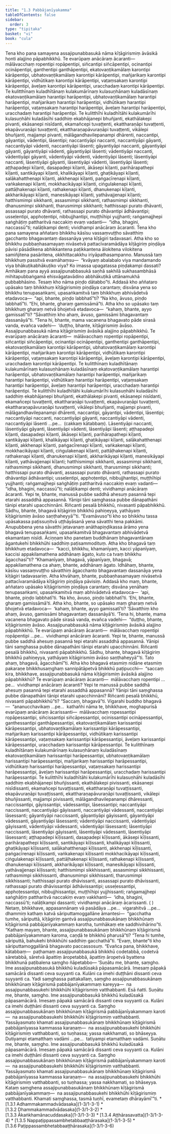 ```yaml
---
title: "1.3 Pabbājanīyakamma"
tableOfContents: false
sidebar:
  order: 3
type: "tipitaka"
basket: "vi"
book: "cula"
---
```



<DynamicBreadcrumb />

<Division number="21" book="cula" e="ch" v="4" p="22">

<Paragraph number="118" book="cula">
Tena kho pana samayena assajipunabbasukā nāma kīṭāgirismiṃ āvāsikā honti alajjino pāpabhikkhū. Te evarūpaṃ anācāraṃ ācaranti—  mālāvacchaṃ ropentipi ropāpentipi, siñcantipi siñcāpentipi, ocinantipi ocināpentipi, ganthentipi ganthāpentipi, ekatovaṇṭikamālaṃ karontipi kārāpentipi, ubhatovaṇṭikamālaṃ karontipi kārāpentipi, mañjarikaṃ karontipi kārāpentipi, vidhūtikaṃ karontipi kārāpentipi, vaṭaṃsakaṃ karontipi kārāpentipi, āveḷaṃ karontipi kārāpentipi, uracchadaṃ karontipi kārāpentipi. Te kulitthīnaṃ kuladhītānaṃ kulakumārīnaṃ kulasuṇhānaṃ kuladāsīnaṃ ekatovaṇṭikamālaṃ harantipi harāpentipi, ubhatovaṇṭikamālaṃ harantipi harāpentipi, mañjarikaṃ harantipi harāpentipi, vidhūtikaṃ harantipi harāpentipi, vaṭaṃsakaṃ harantipi harāpentipi, āveḷaṃ harantipi harāpentipi, uracchadaṃ harantipi harāpentipi. Te kulitthīhi kuladhītāhi kulakumārīhi kulasuṇhāhi kuladāsīhi saddhiṃ ekabhājanepi bhuñjanti, ekathālakepi pivanti, ekāsanepi nisīdanti, ekamañcepi tuvaṭṭenti, ekattharaṇāpi tuvaṭṭenti, ekapāvuraṇāpi tuvaṭṭenti, ekattharaṇapāvuraṇāpi tuvaṭṭenti, vikālepi bhuñjanti, majjampi pivanti, mālāgandhavilepanampi dhārenti, naccantipi, gāyantipi, vādentipi, lāsentipi; naccantiyāpi naccanti, naccantiyāpi gāyanti, naccantiyāpi vādenti, naccantiyāpi lāsenti; gāyantiyāpi naccanti, gāyantiyāpi gāyanti, gāyantiyāpi vādenti, gāyantiyāpi lāsenti; vādentiyāpi naccanti, vādentiyāpi gāyanti, vādentiyāpi vādenti, vādentiyāpi lāsenti; lāsentiyāpi naccanti, lāsentiyāpi gāyanti, lāsentiyāpi vādenti, lāsentiyāpi lāsenti; aṭṭhapadepi kīḷanti, dasapadepi kīḷanti, ākāsepi kīḷanti, parihārapathepi kīḷanti, santikāyapi kīḷanti, khalikāyapi kīḷanti, ghaṭikāyapi kīḷanti, salākahatthenapi kīḷanti, akkhenapi kīḷanti, paṅgacīrenapi kīḷanti, vaṅkakenapi kīḷanti, mokkhacikāyapi kīḷanti, ciṅgulakenapi kīḷanti, pattāḷhakenapi kīḷanti, rathakenapi kīḷanti, dhanukenapi kīḷanti, akkharikāyapi kīḷanti, manesikāyapi kīḷanti, yathāvajjenapi kīḷanti; hatthismimpi sikkhanti, assasmimpi sikkhanti, rathasmimpi sikkhanti, dhanusmimpi sikkhanti, tharusmimpi sikkhanti; hatthissapi purato dhāvanti, assassapi purato dhāvanti, rathassapi purato dhāvantipi ādhāvantipi; usseḷentipi, apphoṭentipi, nibbujjhantipi, muṭṭhīhipi yujjhanti; raṅgamajjhepi saṅghāṭiṃ pattharitvā naccakiṃ evaṃ vadanti—  “idha, bhagini, naccassū”ti; nalāṭikampi denti; vividhampi anācāraṃ ācaranti.


</Paragraph>

</Division>
<Division number="22" book="cula" e="ch" v="4" p="24">

<Paragraph number="119" book="cula">
Tena kho pana samayena aññataro bhikkhu kāsīsu vassaṃvuṭṭho sāvatthiṃ gacchanto bhagavantaṃ dassanāya yena kīṭāgiri tadavasari. Atha kho so bhikkhu pubbaṇhasamayaṃ nivāsetvā pattacīvaramādāya kīṭāgiriṃ piṇḍāya pāvisi pāsādikena abhikkantena paṭikkantena ālokitena vilokitena samiñjitena pasāritena, okkhittacakkhu iriyāpathasampanno. Manussā taṃ bhikkhuṃ passitvā evamāhaṃsu—  “kvāyaṃ abalabalo viya mandamando viya bhākuṭikabhākuṭiko viya? Ko imassa upagatassa piṇḍakampi dassati? Amhākaṃ pana ayyā assajipunabbasukā saṇhā sakhilā sukhasambhāsā mihitapubbaṅgamā ehisvāgatavādino abbhākuṭikā uttānamukhā pubbabhāsino. Tesaṃ kho nāma piṇḍo dātabbo”ti.


</Paragraph>

<Paragraph number="120" book="cula">
Addasā kho aññataro upāsako taṃ bhikkhuṃ kīṭāgirismiṃ piṇḍāya carantaṃ; disvāna yena so bhikkhu tenupasaṅkami, upasaṅkamitvā taṃ bhikkhuṃ abhivādetvā etadavoca—  “api, bhante, piṇḍo labbhatī”ti? “Na kho, āvuso, piṇḍo labbhatī”ti. “Ehi, bhante, gharaṃ gamissāmā”ti. Atha kho so upāsako taṃ bhikkhuṃ gharaṃ netvā bhojetvā etadavoca—  “kahaṃ, bhante, ayyo gamissatī”ti? “Sāvatthiṃ kho ahaṃ, āvuso, gamissāmi bhagavantaṃ dassanāyā”ti. “Tena hi, bhante, mama vacanena bhagavato pāde sirasā vanda, evañca vadehi—  ‘duṭṭho, bhante, kīṭāgirismiṃ āvāso. Assajipunabbasukā nāma kīṭāgirismiṃ āvāsikā alajjino pāpabhikkhū. Te evarūpaṃ anācāraṃ ācaranti—  mālāvacchaṃ ropentipi ropāpentipi, siñcantipi siñcāpentipi, ocinantipi ocināpentipi, ganthentipi ganthāpentipi, ekatovaṇṭikamālaṃ karontipi kārāpentipi, ubhatovaṇṭikamālaṃ karontipi kārāpentipi, mañjarikaṃ karontipi kārāpentipi, vidhūtikaṃ karontipi kārāpentipi, vaṭaṃsakaṃ karontipi kārāpentipi, āveḷaṃ karontipi kārāpentipi, uracchadaṃ karontipi kārāpentipi. Te kulitthīnaṃ kuladhītānaṃ kulakumārīnaṃ kulasuṇhānaṃ kuladāsīnaṃ ekatovaṇṭikamālaṃ harantipi harāpentipi, ubhatovaṇṭikamālaṃ harantipi harāpentipi, mañjarikaṃ harantipi harāpentipi, vidhūtikaṃ harantipi harāpentipi, vaṭaṃsakaṃ harantipi harāpentipi, āveḷaṃ harantipi harāpentipi, uracchadaṃ harantipi harāpentipi.


</Paragraph>

<Paragraph number="121" book="cula">
Te kulitthīhi kuladhītāhi kulakumārīhi kulasuṇhāhi kuladāsīhi saddhiṃ ekabhājanepi bhuñjanti, ekathālakepi pivanti, ekāsanepi nisīdanti, ekamañcepi tuvaṭṭenti, ekattharaṇāpi tuvaṭṭenti, ekapāvuraṇāpi tuvaṭṭenti, ekattharaṇapāvuraṇāpi tuvaṭṭenti, vikālepi bhuñjanti, majjampi pivanti, mālāgandhavilepanampi dhārenti, naccantipi, gāyantipi, vādentipi, lāsentipi; naccantiyāpi naccanti, naccantiyāpi gāyanti, naccantiyāpi vādenti, naccantiyāpi lāsenti …pe…  (cakkaṃ kātabbaṃ). Lāsentiyāpi naccanti, lāsentiyāpi gāyanti, lāsentiyāpi vādenti, lāsentiyāpi lāsenti; aṭṭhapadepi kīḷanti, dasapadepi kīḷanti, ākāsepi kīḷanti, parihārapathepi kīḷanti, santikāyapi kīḷanti, khalikāyapi kīḷanti, ghaṭikāyapi kīḷanti, salākahatthenapi kīḷanti, akkhenapi kīḷanti, paṅgacīrenapi kīḷanti, vaṅkakenapi kīḷanti, mokkhacikāyapi kīḷanti, ciṅgulakenapi kīḷanti, pattāḷhakenapi kīḷanti, rathakenapi kīḷanti, dhanukenapi kīḷanti, akkharikāyapi kīḷanti, manesikāyapi kīḷanti, yathāvajjenapi kīḷanti; hatthismimpi sikkhanti, assasmimpi sikkhanti, rathasmimpi sikkhanti, dhanusmimpi sikkhanti, tharusmimpi sikkhanti; hatthissapi purato dhāvanti, assassapi purato dhāvanti, rathassapi purato dhāvantipi ādhāvantipi; usseḷentipi, apphoṭentipi, nibbujjhantipi, muṭṭhīhipi yujjhanti; raṅgamajjhepi saṅghāṭiṃ pattharitvā naccakiṃ evaṃ vadanti—  “idha, bhagini, naccassū”ti; nalāṭikampi denti; vividhampi anācāraṃ ācaranti. Yepi te, bhante, manussā pubbe saddhā ahesuṃ pasannā tepi etarahi assaddhā appasannā. Yānipi tāni saṃghassa pubbe dānapathāni tānipi etarahi upacchinnāni. Riñcanti pesalā bhikkhū, nivasanti pāpabhikkhū. Sādhu, bhante, bhagavā kīṭāgiriṃ bhikkhū pahiṇeyya, yathāyaṃ kīṭāgirismiṃ āvāso saṇṭhaheyyā’”ti.


</Paragraph>

<Paragraph number="122" book="cula">
“Evamāvuso”ti kho so bhikkhu tassa upāsakassa paṭissuṇitvā uṭṭhāyāsanā yena sāvatthi tena pakkāmi. Anupubbena yena sāvatthi jetavanaṃ anāthapiṇḍikassa ārāmo yena bhagavā tenupasaṅkami, upasaṅkamitvā bhagavantaṃ abhivādetvā ekamantaṃ nisīdi. Āciṇṇaṃ kho panetaṃ buddhānaṃ bhagavantānaṃ āgantukehi bhikkhūhi saddhiṃ paṭisammodituṃ. Atha kho bhagavā taṃ bhikkhuṃ etadavoca—  “kacci, bhikkhu, khamanīyaṃ, kacci yāpanīyaṃ, kaccisi appakilamathena addhānaṃ āgato, kuto ca tvaṃ bhikkhu āgacchasī”ti? “Khamanīyaṃ, bhagavā, yāpanīyaṃ, bhagavā; appakilamathena ca ahaṃ, bhante, addhānaṃ āgato. Idhāhaṃ, bhante, kāsīsu vassaṃvuṭṭho sāvatthiṃ āgacchanto bhagavantaṃ dassanāya yena kīṭāgiri tadavasariṃ. Atha khvāhaṃ, bhante, pubbaṇhasamayaṃ nivāsetvā pattacīvaramādāya kīṭāgiriṃ piṇḍāya pāvisiṃ. Addasā kho maṃ, bhante, aññataro upāsako kīṭāgirismiṃ piṇḍāya carantaṃ; disvāna yenāhaṃ tenupasaṅkami, upasaṅkamitvā maṃ abhivādetvā etadavoca—  ‘api, bhante, piṇḍo labbhatī’ti. ‘Na kho, āvuso, piṇḍo labbhatī’ti. ‘Ehi, bhante, gharaṃ gamissāmā’ti. Atha kho, bhante, so upāsako maṃ gharaṃ netvā bhojetvā etadavoca—  ‘kahaṃ, bhante, ayyo gamissatī’ti? ‘Sāvatthiṃ kho ahaṃ, āvuso, gamissāmi bhagavantaṃ dassanāyā’ti. ‘Tena hi, bhante, mama vacanena bhagavato pāde sirasā vanda, evañca vadehi—  “duṭṭho, bhante, kīṭāgirismiṃ āvāso. Assajipunabbasukā nāma kīṭāgirismiṃ āvāsikā alajjino pāpabhikkhū. Te evarūpaṃ anācāraṃ ācaranti—  mālāvacchaṃ ropentipi ropāpentipi …pe…  vividhampi anācāraṃ ācaranti. Yepi te, bhante, manussā pubbe saddhā ahesuṃ pasannā tepi etarahi assaddhā appasannā. Yānipi tāni saṃghassa pubbe dānapathāni tānipi etarahi upacchinnāni. Riñcanti pesalā bhikkhū, nivasanti pāpabhikkhū. Sādhu, bhante, bhagavā kīṭāgiriṃ bhikkhū pahiṇeyya, yathāyaṃ kīṭāgirismiṃ āvāso saṇṭhaheyyā”’ti. Tato ahaṃ, bhagavā, āgacchāmī”ti.


</Paragraph>

</Division>
<Division number="23" book="cula" e="ch" v="4" p="26">

<Paragraph number="123" book="cula">
Atha kho bhagavā etasmiṃ nidāne etasmiṃ pakaraṇe bhikkhusaṃghaṃ sannipātāpetvā bhikkhū paṭipucchi—  “saccaṃ kira, bhikkhave, assajipunabbasukā nāma kīṭāgirismiṃ āvāsikā alajjino pāpabhikkhū? Te evarūpaṃ anācāraṃ ācaranti—  mālāvacchaṃ ropentipi …pe…  vividhampi anācāraṃ ācaranti? Yepi te manussā pubbe saddhā ahesuṃ pasannā tepi etarahi assaddhā appasannā? Yānipi tāni saṃghassa pubbe dānapathāni tānipi etarahi upacchinnāni? Riñcanti pesalā bhikkhū, nivasanti pāpabhikkhū”ti? “Saccaṃ, bhagavā”ti. Vigarahi buddho bhagavā—  “ananucchavikaṃ …pe…  kathañhi nāma te, bhikkhave, moghapurisā evarūpaṃ anācāraṃ ācarissanti—  mālāvacchaṃ ropessantipi ropāpessantipi, siñcissantipi siñcāpessantipi, ocinissantipi ocināpessantipi, ganthessantipi ganthāpessantipi, ekatovaṇṭikamālaṃ karissantipi kārāpessantipi, ubhatovaṇṭikamālaṃ karissantipi kārāpessantipi, mañjarikaṃ karissantipi kārāpessantipi, vidhūtikaṃ karissantipi kārāpessantipi, vaṭaṃsakaṃ karissantipi kārāpessantipi, āveḷaṃ karissantipi kārāpessantipi, uracchadaṃ karissantipi kārāpessantipi. Te kulitthīnaṃ kuladhītānaṃ kulakumārīnaṃ kulasuṇhānaṃ kuladāsīnaṃ ekatovaṇṭikamālaṃ harissantipi harāpessantipi, ubhatovaṇṭikamālaṃ harissantipi harāpessantipi, mañjarikaṃ harissantipi harāpessantipi, vidhūtikaṃ harissantipi harāpessantipi, vaṭaṃsakaṃ harissantipi harāpessantipi, āveḷaṃ harissantipi harāpessantipi, uracchadaṃ harissantipi harāpessantipi. Te kulitthīhi kuladhītāhi kulakumārīhi kulasuṇhāhi kuladāsīhi saddhiṃ ekabhājanepi bhuñjissanti, ekathālakepi pivissanti, ekāsanepi nisīdissanti, ekamañcepi tuvaṭṭissanti, ekattharaṇāpi tuvaṭṭissanti, ekapāvuraṇāpi tuvaṭṭissanti, ekattharaṇapāvuraṇāpi tuvaṭṭissanti, vikālepi bhuñjissanti, majjampi pivissanti, mālāgandhavilepanampi dhāressanti, naccissantipi, gāyissantipi, vādessantipi, lāsessantipi; naccantiyāpi naccissanti, naccantiyāpi gāyissanti, naccantiyāpi vādessanti, naccantiyāpi lāsessanti; gāyantiyāpi naccissanti, gāyantiyāpi gāyissanti, gāyantiyāpi vādessanti, gāyantiyāpi lāsessanti; vādentiyāpi naccissanti, vādentiyāpi gāyissanti, vādentiyāpi vādessanti, vādentiyāpi lāsessanti; lāsentiyāpi naccissanti, lāsentiyāpi gāyissanti, lāsentiyāpi vādessanti, lāsentiyāpi lāsessanti; aṭṭhapadepi kīḷissanti, dasapadepi kīḷissanti, ākāsepi kīḷissanti, parihārapathepi kīḷissanti, santikāyapi kīḷissanti, khalikāyapi kīḷissanti, ghaṭikāyapi kīḷissanti, salākahatthenapi kīḷissanti, akkhenapi kīḷissanti, paṅgacīrenapi kīḷissanti, vaṅkakenapi kīḷissanti mokkhacikāyapi kīḷissanti, ciṅgulakenapi kīḷissanti, pattāḷhakenapi kīḷissanti, rathakenapi kīḷissanti, dhanukenapi kīḷissanti, akkharikāyapi kīḷissanti, manesikāyapi kīḷissanti, yathāvajjenapi kīḷissanti; hatthismimpi sikkhissanti, assasmimpi sikkhissanti, rathasmimpi sikkhissanti, dhanusmimpi sikkhissanti, tharusmimpi sikkhissanti; hatthissapi purato dhāvissanti, assassapi purato dhāvissanti, rathassapi purato dhāvissantipi ādhāvissantipi; usseḷessantipi, apphoṭessantipi, nibbujjhissantipi, muṭṭhīhipi yujjhissanti; raṅgamajjhepi saṅghāṭiṃ pattharitvā naccakiṃ evaṃ vakkhanti—  ‘idha, bhagini, naccassū’ti; nalāṭikampi dassanti; vividhampi anācāraṃ ācarissanti. ( ) Netaṃ, bhikkhave, appasannānaṃ vā pasādāya …pe…  vigarahitvā …pe…  dhammiṃ kathaṃ katvā sāriputtamoggallāne āmantesi—  “gacchatha tumhe, sāriputtā, kīṭāgiriṃ gantvā assajipunabbasukānaṃ bhikkhūnaṃ kīṭāgirismā pabbājanīyakammaṃ karotha, tumhākaṃ ete saddhivihārino”ti.


</Paragraph>

<Paragraph number="124" book="cula">
“Kathaṃ mayaṃ, bhante, assajipunabbasukānaṃ bhikkhūnaṃ kīṭāgirismā pabbājanīyakammaṃ karoma, caṇḍā te bhikkhū pharusā”ti? “Tena hi tumhe, sāriputtā, bahukehi bhikkhūhi saddhiṃ gacchathā”ti. “Evaṃ, bhante”ti kho sāriputtamoggallānā bhagavato paccassosuṃ. “Evañca pana, bhikkhave, kātabbaṃ—  paṭhamaṃ assajipunabbasukā bhikkhū codetabbā, codetvā sāretabbā, sāretvā āpattiṃ āropetabbā, āpattiṃ āropetvā byattena bhikkhunā paṭibalena saṃgho ñāpetabbo—


</Paragraph>

</Division>
<Division number="24" book="cula" e="ch" v="4" p="28">

<Paragraph number="125" book="cula">
‘Suṇātu me, bhante, saṃgho. Ime assajipunabbasukā bhikkhū kuladūsakā pāpasamācārā. Imesaṃ pāpakā samācārā dissanti ceva suyyanti ca. Kulāni ca imehi duṭṭhāni dissanti ceva suyyanti ca. Yadi saṃghassa pattakallaṃ, saṃgho assajipunabbasukānaṃ bhikkhūnaṃ kīṭāgirismā pabbājanīyakammaṃ kareyya—  na assajipunabbasukehi bhikkhūhi kīṭāgirismiṃ vatthabbanti. Esā ñatti.


</Paragraph>

<Paragraph number="126" book="cula">
Suṇātu me, bhante, saṃgho. Ime assajipunabbasukā bhikkhū kuladūsakā pāpasamācārā. Imesaṃ pāpakā samācārā dissanti ceva suyyanti ca. Kulāni ca imehi duṭṭhāni dissanti ceva suyyanti ca. Saṃgho assajipunabbasukānaṃ bhikkhūnaṃ kīṭāgirismā pabbājanīyakammaṃ karoti—  na assajipunabbasukehi bhikkhūhi kīṭāgirismiṃ vatthabbanti. Yassāyasmato khamati assajipunabbasukānaṃ bhikkhūnaṃ kīṭāgirismā pabbājanīyassa kammassa karaṇaṃ—  na assajipunabbasukehi bhikkhūhi kīṭāgirismiṃ vatthabbanti, so tuṇhassa; yassa nakkhamati, so bhāseyya.


</Paragraph>

<Paragraph number="127" book="cula">
Dutiyampi etamatthaṃ vadāmi …pe…  tatiyampi etamatthaṃ vadāmi. Suṇātu me, bhante, saṃgho. Ime assajipunabbasukā bhikkhū kuladūsakā pāpasamācārā. Imesaṃ pāpakā samācārā dissanti ceva suyyanti ca. Kulāni ca imehi duṭṭhāni dissanti ceva suyyanti ca. Saṃgho assajipunabbasukānaṃ bhikkhūnaṃ kīṭāgirismā pabbājanīyakammaṃ karoti—  na assajipunabbasukehi bhikkhūhi kīṭāgirismiṃ vatthabbanti. Yassāyasmato khamati assajipunabbasukānaṃ bhikkhūnaṃ kīṭāgirismā pabbājanīyassa kammassa karaṇaṃ—  na assajipunabbasukehi bhikkhūhi kīṭāgirismiṃ vatthabbanti, so tuṇhassa; yassa nakkhamati, so bhāseyya.


</Paragraph>

<Paragraph number="128" book="cula">
Kataṃ saṃghena assajipunabbasukānaṃ bhikkhūnaṃ kīṭāgirismā pabbājanīyakammaṃ—  na assajipunabbasukehi bhikkhūhi kīṭāgirismiṃ vatthabbanti. Khamati saṃghassa, tasmā tuṇhī, evametaṃ dhārayāmī’”ti.

</Paragraph>
</Division>

<TableOfContents book="cula" section="1.3">
* [1.3.1 Adhammakammadvādasaka](1-3/1-3-1)
* [1.3.2 Dhammakammadvādasaka](1-3/1-3-2)
* [1.3.3 Ākaṅkhamānacuddasaka](1-3/1-3-3)
* [1.3.4 Aṭṭhārasavatta](1-3/1-3-4)
* [1.3.5 Nappaṭippassambhetabbaaṭṭhārasaka](1-3/1-3-5)
* [1.3.6 Paṭippassambhetabbaaṭṭhārasaka](1-3/1-3-6)
</TableOfContents>